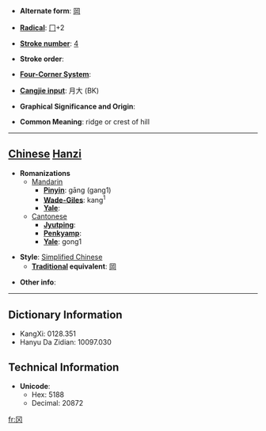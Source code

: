 * '''Alternate form''': [[岡]]

* '''[[Wiktionary:Chinese radical index| Radical]]''': [[Wiktionary:Chinese radical index 冂|冂]]+2

* '''[[Wiktionary:Chinese total strokes index|Stroke number]]''': [[Wiktionary:Chinese total strokes index 4|4]]

* '''Stroke order''': 

* '''[[Wiktionary:Chinese four corner index|Four-Corner System]]''': 

* '''[[Wiktionary:Chinese Cangjie index|Cangjie input]]''': 月大 (BK)

* '''Graphical Significance and Origin''': 

* '''Common Meaning''': ridge or crest of hill

----

== [[Chinese]] [[Hanzi]] ==

* '''Romanizations'''
** [[Mandarin]]
*** '''[[Pinyin]]''': gāng (gang1)
*** '''[[Wade-Giles]]''': kang<sup>1</sup>
*** '''[[Yale]]''': 
**[[Cantonese]]
***'''[[Jyutping]]''':
***'''[[Penkyamp]]''': 
***'''[[Yale]]''': gong1

* '''Style''': [[Simplified Chinese]] 
** '''[[Traditional Chinese|Traditional]] equivalent''': [[岡]]

* '''Other info''': 

----

== Dictionary Information ==

* KangXi: 0128.351
* Hanyu Da Zidian: 10097.030

== Technical Information ==

* '''Unicode''':
** Hex: 5188
** Decimal: 20872

[[fr:冈]]